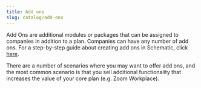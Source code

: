 ```yaml
---
title: Add ons
slug: catalog/add-ons
---
```


Add Ons are additional modules or packages that can be assigned to companies in addition to a plan. Companies can have any number of add ons. For a step-by-step guide about creating add ons in Schematic, click [here](/catalog/create-catalog).

There are a number of scenarios where you may want to offer add ons, and the most common scenario is that you sell additional functionality that increases the value of your core plan (e.g. Zoom Workplace).
